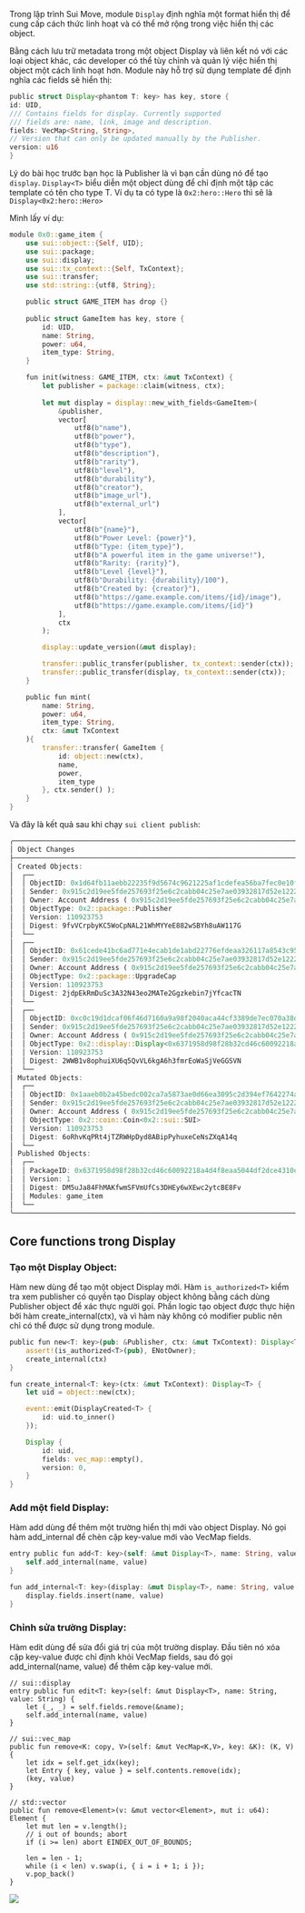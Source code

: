 Trong lập trình Sui Move, module `Display` định nghĩa một format hiển thị để cung cấp cách thức linh hoạt và có thể mở rộng trong việc hiển thị các object.

Bằng cách lưu trữ metadata trong một object Display và liên kết nó với các loại object khác, các developer có thể tùy chỉnh và quản lý việc hiển thị object một cách linh hoạt hơn. Module này hỗ trợ sử dụng template để định nghĩa các fields sẽ hiển thị:

```rust
public struct Display<phantom T: key> has key, store {
id: UID,
/// Contains fields for display. Currently supported
/// fields are: name, link, image and description.
fields: VecMap<String, String>,
// Version that can only be updated manually by the Publisher.
version: u16
}
```

Lý do bài học trước bạn học là Publisher là vì bạn cần dùng nó để tạo `display`. `Display<T>` biểu diễn  một object dùng để chỉ định một tập các template có tên cho type T. Ví dụ ta có type là `0x2:hero::Hero` thì sẽ là `Display<0x2:hero::Hero>`

Mình lấy ví dụ: 

```rust
module 0x0::game_item {
    use sui::object::{Self, UID};
    use sui::package;
    use sui::display;
    use sui::tx_context::{Self, TxContext};
    use sui::transfer;
    use std::string::{utf8, String};

    public struct GAME_ITEM has drop {}
    
    public struct GameItem has key, store {
        id: UID,
        name: String,
        power: u64,
        item_type: String,
    }

    fun init(witness: GAME_ITEM, ctx: &mut TxContext) {
        let publisher = package::claim(witness, ctx);
        
        let mut display = display::new_with_fields<GameItem>(
            &publisher,
            vector[
                utf8(b"name"),
                utf8(b"power"),
                utf8(b"type"),
                utf8(b"description"),
                utf8(b"rarity"),
                utf8(b"level"),
                utf8(b"durability"),
                utf8(b"creator"),
                utf8(b"image_url"),
                utf8(b"external_url")
            ],
            vector[
                utf8(b"{name}"),
                utf8(b"Power Level: {power}"),
                utf8(b"Type: {item_type}"),
                utf8(b"A powerful item in the game universe!"),
                utf8(b"Rarity: {rarity}"),
                utf8(b"Level {level}"),
                utf8(b"Durability: {durability}/100"),
                utf8(b"Created by: {creator}"),
                utf8(b"https://game.example.com/items/{id}/image"),
                utf8(b"https://game.example.com/items/{id}")
            ],
            ctx
        );

        display::update_version(&mut display);

        transfer::public_transfer(publisher, tx_context::sender(ctx));
        transfer::public_transfer(display, tx_context::sender(ctx));
    }

    public fun mint(
        name: String,
        power: u64,
        item_type: String,
        ctx: &mut TxContext
    ){
        transfer::transfer( GameItem {
            id: object::new(ctx),
            name,
            power,
            item_type
        }, ctx.sender() );
    }
}

```


Và đây là kết quả sau khi chạy `sui client publish`: 

```rust 
╭────────────────────────────────────────────────────────────────────────────────────────────────────────────────────────────────╮
│ Object Changes                                                                                                                 │
├────────────────────────────────────────────────────────────────────────────────────────────────────────────────────────────────┤
│ Created Objects:                                                                                                               │
│  ┌──                                                                                                                           │
│  │ ObjectID: 0x1d64fb11aebb22235f9d5674c9621225af1cdefea56ba7fec0e10fef3086811b                                                │
│  │ Sender: 0x915c2d19ee5fde257693f25e6c2cabb04c25e7ae03932817d52e122258c88ddb                                                  │
│  │ Owner: Account Address ( 0x915c2d19ee5fde257693f25e6c2cabb04c25e7ae03932817d52e122258c88ddb )                               │
│  │ ObjectType: 0x2::package::Publisher                                                                                         │
│  │ Version: 110923753                                                                                                          │
│  │ Digest: 9fvVCrpbyKC5WoCpNAL21WhMYYeE882wSBYh8uAW117G                                                                        │
│  └──                                                                                                                           │
│  ┌──                                                                                                                           │
│  │ ObjectID: 0x61cede41bc6ad771e4ecab1de1abd22776efdeaa326117a8543c95204f251d2f                                                │
│  │ Sender: 0x915c2d19ee5fde257693f25e6c2cabb04c25e7ae03932817d52e122258c88ddb                                                  │
│  │ Owner: Account Address ( 0x915c2d19ee5fde257693f25e6c2cabb04c25e7ae03932817d52e122258c88ddb )                               │
│  │ ObjectType: 0x2::package::UpgradeCap                                                                                        │
│  │ Version: 110923753                                                                                                          │
│  │ Digest: 2jdpEkRmDuSc3A32N43eo2MATe2Ggzkebin7jYfcacTN                                                                        │
│  └──                                                                                                                           │
│  ┌──                                                                                                                           │
│  │ ObjectID: 0xc0c19d1dcaf06f46d7160a9a98f2040aca44cf3389de7ec070a38ddc19b95ce7                                                │
│  │ Sender: 0x915c2d19ee5fde257693f25e6c2cabb04c25e7ae03932817d52e122258c88ddb                                                  │
│  │ Owner: Account Address ( 0x915c2d19ee5fde257693f25e6c2cabb04c25e7ae03932817d52e122258c88ddb )                               │
│  │ ObjectType: 0x2::display::Display<0x6371958d98f28b32cd46c60092218a4d4f8eaa5044df2dce4310ec452b653a51::game_item::GameItem>  │
│  │ Version: 110923753                                                                                                          │
│  │ Digest: 2WWB1v8ophuiXU6q5QvVL6kgA6h3fmrEoWaSjVeGGSVN                                                                        │
│  └──                                                                                                                           │
│ Mutated Objects:                                                                                                               │
│  ┌──                                                                                                                           │
│  │ ObjectID: 0x1aaeb0b2a45bedc002ca7a5873ae0d66ea3095c2d394ef7642274a0d132b7ad2                                                │
│  │ Sender: 0x915c2d19ee5fde257693f25e6c2cabb04c25e7ae03932817d52e122258c88ddb                                                  │
│  │ Owner: Account Address ( 0x915c2d19ee5fde257693f25e6c2cabb04c25e7ae03932817d52e122258c88ddb )                               │
│  │ ObjectType: 0x2::coin::Coin<0x2::sui::SUI>                                                                                  │
│  │ Version: 110923753                                                                                                          │
│  │ Digest: 6oRhvKqPRt4jTZRWHpDyd8ABipPyhuxeCeNsZXqA14q                                                                         │
│  └──                                                                                                                           │
│ Published Objects:                                                                                                             │
│  ┌──                                                                                                                           │
│  │ PackageID: 0x6371958d98f28b32cd46c60092218a4d4f8eaa5044df2dce4310ec452b653a51                                               │
│  │ Version: 1                                                                                                                  │
│  │ Digest: DM5uJa84FhMAKfwmSFVmUfCs3DHEy6wXEwc2ytcBE8Fv                                                                        │
│  │ Modules: game_item                                                                                                          │
│  └──                                                                                                                           │
╰────────────────────────────────────────────────────────────────────────────────────────────────────────────────────────────────╯
```

## Core functions trong Display 

### Tạo một Display Object: 

Hàm new dùng để tạo một object Display mới. Hàm `is_authorized<T>` kiểm tra xem publisher có quyền tạo Display object không bằng cách dùng Publisher object để xác thực người gọi. Phần logic tạo object được thực hiện bởi hàm create_internal(ctx), và vì hàm này không có modifier public nên chỉ có thể được sử dụng trong module.

```rust 
public fun new<T: key>(pub: &Publisher, ctx: &mut TxContext): Display<T> {
    assert!(is_authorized<T>(pub), ENotOwner);
    create_internal(ctx)
}

fun create_internal<T: key>(ctx: &mut TxContext): Display<T> {
    let uid = object::new(ctx);

    event::emit(DisplayCreated<T> {
        id: uid.to_inner()
    });

    Display {
        id: uid,
        fields: vec_map::empty(),
        version: 0,
    }
}
```

### Add một field Display: 
Hàm add dùng để thêm một trường hiển thị mới vào object Display. Nó gọi hàm add_internal để chèn cặp key-value mới vào VecMap fields.

```rust
entry public fun add<T: key>(self: &mut Display<T>, name: String, value: String) {
    self.add_internal(name, value)
}

fun add_internal<T: key>(display: &mut Display<T>, name: String, value: String) {
    display.fields.insert(name, value)
}
```


### Chỉnh sửa trường Display:
 Hàm edit dùng để sửa đổi giá trị của một trường display. Đầu tiên nó xóa cặp key-value được chỉ định khỏi VecMap fields, sau đó gọi add_internal(name, value) để thêm cặp key-value mới.

```
// sui::display
entry public fun edit<T: key>(self: &mut Display<T>, name: String, value: String) {
    let (_, _) = self.fields.remove(&name);
    self.add_internal(name, value)
}

// sui::vec_map
public fun remove<K: copy, V>(self: &mut VecMap<K,V>, key: &K): (K, V) {
    let idx = self.get_idx(key);
    let Entry { key, value } = self.contents.remove(idx);
    (key, value)
}

// std::vector
public fun remove<Element>(v: &mut vector<Element>, mut i: u64): Element {
    let mut len = v.length();
    // i out of bounds; abort
    if (i >= len) abort EINDEX_OUT_OF_BOUNDS;

    len = len - 1;
    while (i < len) v.swap(i, { i = i + 1; i });
    v.pop_back()
}
```

![](../assets/coin_nft/sui_display.png)

